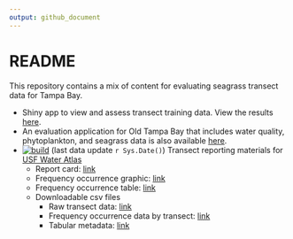```yaml
---
output: github_document
---
```


# README

This repository contains a mix of content for evaluating seagrass transect data for Tampa Bay. 

* Shiny app to view and assess transect training data.  View the results [here](http://shiny.tbep.org/seagrasstransect/).
* An evaluation application for Old Tampa Bay that includes water quality, phytoplankton, and seagrass data is also available [here](http://shiny.tbep.org/seagrasstransect/otbseagrass.Rmd).
* [![build](https://github.com/tbep-tech/seagrasstransect/workflows/build/badge.svg)](https://github.com/tbep-tech/seagrasstransect/actions) (last data update `r Sys.Date()`) Transect reporting materials for [USF Water Atlas](https://dev.tampabay.wateratlas.usf.edu/mockups/tbep-seagrass/)
     * Report card: [link](https://raw.githubusercontent.com/tbep-tech/seagrasstransect/master/docs/reportcard.jpg)
     * Frequency occurrence graphic: [link](https://raw.githubusercontent.com/tbep-tech/seagrasstransect/master/docs/freqocc.jpg)
     * Frequency occurrence table: [link](https://tbep-tech.github.io/seagrasstransect/docs/freqocctab.html)
     * Downloadable csv files
         * Raw transect data: [link](https://github.com/tbep-tech/seagrasstransect/raw/master/docs/trantab.csv) 
         * Frequency occurrence data by transect: [link](https://github.com/tbep-tech/seagrasstransect/raw/master/docs/tranocctab.csv) 
         * Tabular metadata: [link](https://tbep-tech.github.io/seagrasstransect/docs/metadata.html)